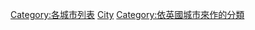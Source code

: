 [[Category:各城市列表|Category:各城市列表]]
[[Category:英國相關列表|City]]
[[Category:依英國城市來作的分類|Category:依英國城市來作的分類]]
